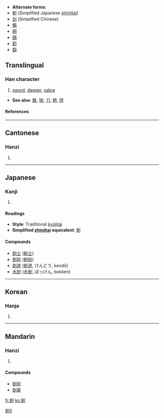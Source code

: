 * '''Alternate forms''':
* [[剣]] (Simplified Japanese [[shinjitai]])
* [[剑]] (Simplified Chinese)
* [[剱]] <!-- shinjitai version of 劔 ? --><!--俗字-->
* [[劒]]
* [[劔]]
* [[釖]]
* [[釼]]

==Translingual==
===Han character===
{{Han char|rad=刀|as=13|sn=15|four=8280<sub>0</sub>|canj=人人中弓 (OOLN)}}
# [[sword]], [[dagger]], [[sabre]]


* '''See also''': [[鋏]], [[铗]]; [[刀]]; [[鍔]], [[锷]]
====References====
{{Han ref|kx=0144.450|dkj=02228|dj=0326.040|hdz=10358.100|uh=528D|ud=21133|bh=BC43|bd=48195}}
----
==Cantonese==
===Hanzi===
{{yue-hanzi|jyut=|y=gim3}}
# {{defn|Cantonese}}
----
==Japanese==
===Kanji===
{{ja-kanji|grade=|rs=刀13}}
# {{defn|Japanese}} 
====Readings====
{{ja-readings|on=[[けん]] (ken)|kun=[[つるぎ]] (tsurugi)}}

* '''Style''': Traditional [[kyūjitai]]
* '''Simplified [[shinjitai]] equivalent''': [[剣]]

====Compounds====
* [[劍士]] ([[剣士]])
* [[劍術]] ([[剣術]])
* [[劍道]] ([[剣道]], けんどう, kendō)
* [[木劍]] ([[木剣]], ぼっけん, bokken)
----
==Korean==
===Hanja===
{{ko-hanja|hangeul=[[검]]|rv=geom|mr=kŏm}}
# {{defn|Korean}}

----
==Mandarin==
===Hanzi===
{{cmn-hanzi|sim=剑|pin=[[jiàn]] (jian4)|wg=chien<sup>4</sup>}}
# {{defn|Mandarin}}

====Compounds====
* [[劍術]]
* [[劍客]]

[[Category:CJKV characters simplified differently in Japan and China|劍0]]

[[fr:劍]]
[[ko:劍]]